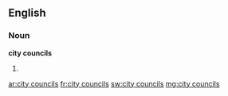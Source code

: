 ==English==

===Noun===
'''city councils'''

# {{plural of|[[city council]]}}

[[ar:city councils]]
[[fr:city councils]]
[[sw:city councils]]
[[mg:city councils]]
